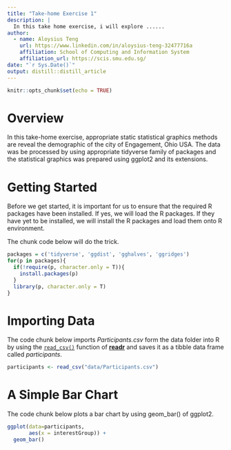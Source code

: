 ```yaml
---
title: "Take-home Exercise 1"
description: |
  In this take home exercise, i will explore ......
author:
  - name: Aloysius Teng
    url: https://www.linkedin.com/in/aloysius-teng-32477716a
    affiliation: School of Computing and Information System
    affiliation_url: https://scis.smu.edu.sg/
date: "`r Sys.Date()`"
output: distill::distill_article
---
```


```r
knitr::opts_chunk$set(echo = TRUE)
```

# Overview
In this take-home exercise, appropriate static statistical graphics methods are reveal the demographic of the city of Engagement, Ohio USA. 
The data was be processed by using appropriate tidyverse family of packages and the statistical graphics was prepared using ggplot2 and its extensions.

# Getting Started

Before we get started, it is important for us to ensure that the required R packages have been installed. If yes, we will load the R packages. If they have yet to be installed, we will install the R packages and load them onto R environment.

The chunk code below will do the trick.

```r
packages = c('tidyverse', 'ggdist', 'gghalves', 'ggridges')
for(p in packages){
  if(!require(p, character.only = T)){
    install.packages(p)
  }
  library(p, character.only = T)
}
```

# Importing Data

The code chunk below imports *Participants.csv* form the data folder into R by using the [`read_csv()`](https://readr.tidyverse.org/reference/read_delim.html) function of [**readr**](https://readr.tidyverse.org/index.html) and saves it as a tibble data frame called *participants*.

```r
participants <- read_csv("data/Participants.csv")
```

# A Simple Bar Chart

The code chunk below plots a bar chart by using geom_bar() of ggplot2.

```r
ggplot(data=participants,
       aes(x = interestGroup)) +
  geom_bar()
```



